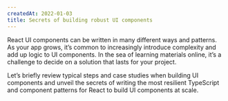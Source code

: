 ```yaml
---
createdAt: 2022-01-03
title: Secrets of building robust UI components
---
```


React UI components can be written in many different ways and patterns. As your app grows, it’s common to increasingly introduce complexity and add up logic to UI components. In the sea of learning materials online, it’s a challenge to decide on a solution that lasts for your project.

Let’s briefly review typical steps and case studies when building UI components and unveil the secrets of writing the most resilient TypeScript and component patterns for React to build UI components at scale.
